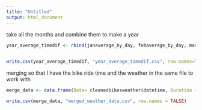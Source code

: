 ```yaml
---
title: "Untitled"
output: html_document
---
```



take all the months and combine them to make a year
```r
year_average_timedif <- rbind(janaverage_by_day, febaverage_by_day, maraverage_by_day, aprilaverage_by_day, mayaverage_by_day, juneaverage_by_day, julyaverage_by_day, augaverage_by_day, septaverage_by_day, octaverage_by_day, novaverage_by_day, decaverage_by_day)
          

write.csv(year_average_timedif, "year_average_timedif.csv", row.names=TRUE)
```


merging so that I have the bike ride time and the weather in the same file to work with


```r
merge_data <- data.frame(Date= cleanedbikesweather$datetime, Duration = year_average_timedif$avg_time_diff, Tempmax = cleanedbikesweather$tempmax, Tempmin= cleanedbikesweather$tempmin, Tempavg= cleanedbikesweather$temp, Humidity = cleanedbikesweather$humidity, Precip = cleanedbikesweather$precip, Preciptype = cleanedbikesweather$preciptype, Cloudcover= cleanedbikesweather$cloudcover, UV= cleanedbikesweather$uvindex, Moonphase= cleanedbikesweather$moonphase, Conditions= cleanedbikesweather$conditions, Conditionsdescription= cleanedbikesweather$description, Icon= cleanedbikesweather$icon)

write.csv(merge_data, "merged_weather_data.csv", row.names = FALSE)
```




